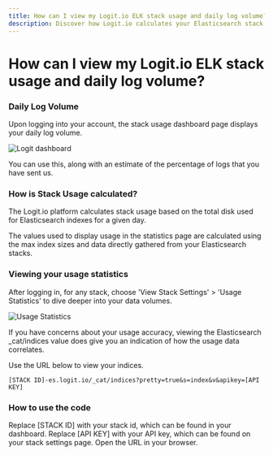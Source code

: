 ```yaml
---
title: How can I view my Logit.io ELK stack usage and daily log volume?
description: Discover how Logit.io calculates your Elasticsearch stack disk usage in our helpful guide.
---
```


# How can I view my Logit.io ELK stack usage and daily log volume?

### Daily Log Volume

Upon logging into your account, the stack usage dashboard page displays your daily log volume.

![Logit dashboard](@/images/help/subscription-usage/logit-dashboard.png)

You can use this, along with an estimate of the percentage of logs that you have sent us.

### How is Stack Usage calculated?

The Logit.io platform calculates stack usage based on the total disk used for Elasticsearch indexes for a given day.

The values used to display usage in the statistics page are calculated using the max index sizes and data directly gathered from your Elasticsearch stacks.

### Viewing your usage statistics

After logging in, for any stack, choose 'View Stack Settings' > 'Usage Statistics' to dive deeper into your data volumes.

![Usage Statistics](@/images/help/subscription-usage/usage-stats.png)

If you have concerns about your usage accuracy, viewing the Elasticsearch \_cat/indices value does give you an indication of how the usage data correlates.

Use the URL below to view your indices.

```
[STACK ID]-es.logit.io/_cat/indices?pretty=true&s=index&v&apikey=[API KEY]
```

### How to use the code

Replace [STACK ID] with your stack id, which can be found in your dashboard.
Replace [API KEY] with your API key, which can be found on your stack settings page.
Open the URL in your browser.